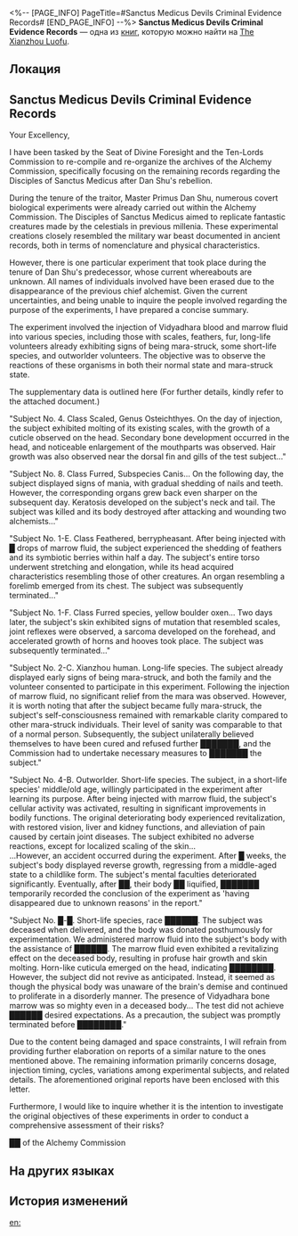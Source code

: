 <%-- [PAGE_INFO]
PageTitle=#Sanctus Medicus Devils Criminal Evidence Records#
[END_PAGE_INFO] --%>
{{Дополнить}}
{{Книга Инфобокс
|id           = 273
|partIds      = 190523
|Название     = 
|Изображение  = Иконка рукописи с Лофу Сяньчжоу.png
|Мир          = The Xianzhou Luofu
|Томов        = 1
|Автор        = <!--нужно добавить-->
|Описание     = A discovery report related to the Alchemy Commission's archive cleanup, submitted to the Ten-Lords Commission.
|Том1         = {{tx}}
|Источник1    = {{tx|Отсутствует источник}}
|Персонажи    = Yaoshi
|Фракции      = 
}}
'''Sanctus Medicus Devils Criminal Evidence Records''' — одна из [[Книги|книг]], которую можно найти на [[The Xianzhou Luofu]].

==Локация==
{{Отметка карты|<!--название карты-->|<!--id отметки-->}}

==Sanctus Medicus Devils Criminal Evidence Records==
Your Excellency,

I have been tasked by the Seat of Divine Foresight and the Ten-Lords Commission to re-compile and re-organize the archives of the Alchemy Commission, specifically focusing on the remaining records regarding the Disciples of Sanctus Medicus after Dan Shu's rebellion.

During the tenure of the traitor, Master Primus Dan Shu, numerous covert biological experiments were already carried out within the Alchemy Commission. The Disciples of Sanctus Medicus aimed to replicate fantastic creatures made by the celestials in previous millenia. These experimental creations closely resembled the military war beast documented in ancient records, both in terms of nomenclature and physical characteristics.

However, there is one particular experiment that took place during the tenure of Dan Shu's predecessor, whose current whereabouts are unknown. All names of individuals involved have been erased due to the disappearance of the previous chief alchemist. Given the current uncertainties, and being unable to inquire the people involved regarding the purpose of the experiments, I have prepared a concise summary.

The experiment involved the injection of Vidyadhara blood and marrow fluid into various species, including those with scales, feathers, fur, long-life volunteers already exhibiting signs of being mara-struck, some short-life species, and outworlder volunteers. The objective was to observe the reactions of these organisms in both their normal state and mara-struck state.

The supplementary data is outlined here (For further details, kindly refer to the attached document.)

"Subject No. 4. Class Scaled, Genus Osteichthyes. On the day of injection, the subject exhibited molting of its existing scales, with the growth of a cuticle observed on the head. Secondary bone development occurred in the head, and noticeable enlargement of the mouthparts was observed. Hair growth was also observed near the dorsal fin and gills of the test subject..."

"Subject No. 8. Class Furred, Subspecies Canis... On the following day, the subject displayed signs of mania, with gradual shedding of nails and teeth. However, the corresponding organs grew back even sharper on the subsequent day. Keratosis developed on the subject's neck and tail. The subject was killed and its body destroyed after attacking and wounding two alchemists..."

"Subject No. 1-E. Class Feathered, berrypheasant. After being injected with █ drops of marrow fluid, the subject experienced the shedding of feathers and its symbiotic berries within half a day. The subject's entire torso underwent stretching and elongation, while its head acquired characteristics resembling those of other creatures. An organ resembling a forelimb emerged from its chest. The subject was subsequently terminated..."

"Subject No. 1-F. Class Furred species, yellow boulder oxen... Two days later, the subject's skin exhibited signs of mutation that resembled scales, joint reflexes were observed, a sarcoma developed on the forehead, and accelerated growth of horns and hooves took place. The subject was subsequently terminated..."

"Subject No. 2-C. Xianzhou human. Long-life species. The subject already displayed early signs of being mara-struck, and both the family and the volunteer consented to participate in this experiment. Following the injection of marrow fluid, no significant relief from the mara was observed. However, it is worth noting that after the subject became fully mara-struck, the subject's self-consciousness remained with remarkable clarity compared to other mara-struck individuals. Their level of sanity was comparable to that of a normal person. Subsequently, the subject unilaterally believed themselves to have been cured and refused further ███████, and the Commission had to undertake necessary measures to ███████ the subject."

"Subject No. 4-B. Outworlder. Short-life species. The subject, in a short-life species' middle/old age, willingly participated in the experiment after learning its purpose. After being injected with marrow fluid, the subject's cellular activity was activated, resulting in significant improvements in bodily functions. The original deteriorating body experienced revitalization, with restored vision, liver and kidney functions, and alleviation of pain caused by certain joint diseases. The subject exhibited no adverse reactions, except for localized scaling of the skin...<br />
...However, an accident occurred during the experiment. After █ weeks, the subject's body displayed reverse growth, regressing from a middle-aged state to a childlike form. The subject's mental faculties deteriorated significantly. Eventually, after ██, their body ██ liquified, ███████ temporarily recorded the conclusion of the experiment as 'having disappeared due to unknown reasons' in the report."

"Subject No. █-█. Short-life species, race ██████. The subject was deceased when delivered, and the body was donated posthumously for experimentation. We administered marrow fluid into the subject's body with the assistance of ██████. The marrow fluid even exhibited a revitalizing effect on the deceased body, resulting in profuse hair growth and skin molting. Horn-like cuticula emerged on the head, indicating ████████.<br />
However, the subject did not revive as anticipated. Instead, it seemed as though the physical body was unaware of the brain's demise and continued to proliferate in a disorderly manner. The presence of Vidyadhara bone marrow was so mighty even in a deceased body... The test did not achieve ██████ desired expectations. As a precaution, the subject was promptly terminated before ████████."

Due to the content being damaged and space constraints, I will refrain from providing further elaboration on reports of a similar nature to the ones mentioned above. The remaining information primarily concerns dosage, injection timing, cycles, variations among experimental subjects, and related details. The aforementioned original reports have been enclosed with this letter.

Furthermore, I would like to inquire whether it is the intention to investigate the original objectives of these experiments in order to conduct a comprehensive assessment of their risks?

██ of the Alchemy Commission

==На других языках==
{{На других языках
|en   = Sanctus Medicus Devils Criminal Evidence Records
|zhs  = 药王妖寇罪证稽录
|zht  = 藥王妖寇罪證稽錄
|ja   = 薬王妖寇罪証記録
|ko   = 요사스러운 약왕의 범죄 증거 기록
|es   = Registros de la evidencia criminal de los Discípulos de Sanctus Medicus
|fr   = Recueil de preuves des agissements criminels du Sanctus Medicus
|ru   = Перечень улик злодеяний Учеников Санктус Медикус
|th   = บันทึกหลักฐาน การกระทำความผิดของ Sanctus Medicus
|vi   = Ghi Chép Chứng Cứ Phạm Tội Của Yêu Khấu Dược Vương
|de   = Aufzeichnungen über die Verbrechen der Sanctus-Medicus-Teufel
|id   = Bukti Kejahatan Penjahat Sanctus Medicus
|pt   = Registros das Evidências Criminosas dos Demônios do Sanctus Medicus
}}

==История изменений==
{{История изменений|3.5}}

[[en:]]
